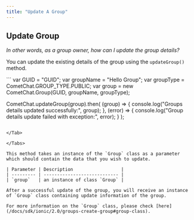 ```yaml
---
title: "Update A Group"
---
```




## Update Group

*In other words, as a group owner, how can I update the group details?*

You can update the existing details of the group using the `updateGroup()` method.

<Tabs>
<Tab title="Update Group">
```
var GUID = "GUID";
var groupName = "Hello Group";
var groupType = CometChat.GROUP_TYPE.PUBLIC;
var group = new CometChat.Group(GUID, groupName, groupType);

CometChat.updateGroup(group).then(
  (group) => {
    console.log("Groups details updated successfully:", group);
  },
  (error) => {
    console.log("Group details update failed with exception:", error);
  }
);
```

</Tab>

</Tabs>

This method takes an instance of the `Group` class as a parameter which should contain the data that you wish to update.

| Parameter | Description                  |
| --------- | ---------------------------- |
| `group`   | an instance of class `Group` |

After a successful update of the group, you will receive an instance of `Group` class containing update information of the group.

For more information on the `Group` class, please check [here](/docs/sdk/ionic/2.0/groups-create-group#group-class).
